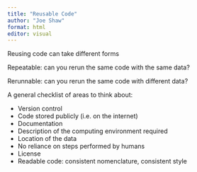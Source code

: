 ```yaml
---
title: "Reusable Code"
author: "Joe Shaw"
format: html
editor: visual
---
```


Reusing code can take different forms

Repeatable: can you rerun the same code with the same data?

Rerunnable: can you rerun the same code with different data?

A general checklist of areas to think about:

- Version control
- Code stored publicly (i.e. on the internet)
- Documentation
- Description of the computing environment required
- Location of the data
- No reliance on steps performed by humans
- License
- Readable code: consistent nomenclature, consistent style
